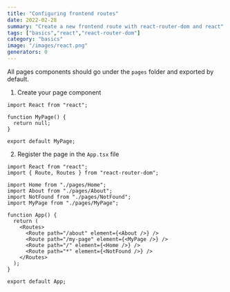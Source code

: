 ```yaml
---
title: "Configuring frontend routes"
date: 2022-02-28
summary: "Create a new frontend route with react-router-dom and react"
tags: ["basics","react","react-router-dom"]
category: "basics"
image: "/images/react.png"
generators: 0
---
```


All pages components should go under the `pages` folder and exported by default.

1. Create your page component

```tsx:src/pages/MyPage.tsx 
import React from "react";

function MyPage() {
  return null;
}

export default MyPage;
```

2. Register the page in the `App.tsx` file

```tsx:src/App.tsx {7,13}
import React from "react";
import { Route, Routes } from "react-router-dom";

import Home from "./pages/Home";
import About from "./pages/About";
import NotFound from "./pages/NotFound";
import MyPage from "./pages/MyPage";

function App() {
  return (
    <Routes>
      <Route path="/about" element={<About />} />
      <Route path="/my-page" element={<MyPage />} />
      <Route path="/" element={<Home />} />
      <Route path="*" element={<NotFound />} />
    </Routes>
  );
}

export default App;
```
 